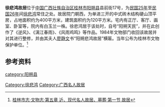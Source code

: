 {{文物保护单位
| 级别 = 市县级
| 省名 = 广西壮族自治区
| 市/县名 = 桂林市
| 图片 = [[File:Xubeihongguju-m.jpg|220px]]<br><small>阳朔悲鸿故居</small>
| 名称 = 徐悲鸿故居
| 编号 = 
| 分类 = 近现代重要史迹及代表性建筑
| 时代 = [[中華民國|民国]]
| 所在 = [[桂林市|桂林市]][[阳朔县|阳朔县]]
| 登录 = 1984年 
}}
'''徐悲鸿故居'''位于[[中国|中国]][[广西壮族自治区|广西壮族自治区]][[桂林市|桂林市]][[阳朔县|阳朔县]]县前街17号，为[[民国25年|民国25年]]至[[民国26年|民国26年]]间[[徐悲鸿|徐悲鸿]]常住之处。故居院门朝西，为单进三开的中式砖木结构硬山顶平房，占地面积约为400平方米，建筑面积约为120平方米。宅内有正厅、客厅、画室、卧室等，院内有白玉兰一株。徐悲鸿居于该处时，自号“阳朔天民”，并在此创作了《逆风》、《漓江春雨》、《风雨鸡鸣》等作品。1984年文物部门收回该故居并对其进行整修，并由其夫人[[廖静文|廖静文]]书“阳朔悲鸿故居”横匾。当年公布为桂林市文物保护单位。<ref>[http://www.gxdqw.com/bin/mse.exe?seachword=&K=b&A=10&rec=224&run=13 桂林市志·文物志·第五章 近、现代名人故居、墓葬·第一节 故居]{{dead link|date=2018年2月 |bot=InternetArchiveBot |fix-attempted=yes }}</ref>

==参考资料==
{{reflist}}

[[Category:徐悲鸿|Category:徐悲鸿]]
[[category:阳朔县|category:阳朔县]]
[[Category:广西名人故居|Category:广西名人故居]]